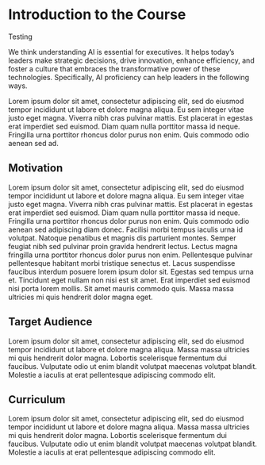 # Introduction to the Course

Testing

We think understanding AI is essential for executives. It helps today’s leaders make strategic decisions, drive innovation, enhance efficiency, and foster a culture that embraces the transformative power of these technologies. Specifically, AI proficiency can help leaders in the following ways.


Lorem ipsum dolor sit amet, consectetur adipiscing elit, sed do eiusmod tempor incididunt ut labore et dolore magna aliqua. Eu sem integer vitae justo eget magna. Viverra nibh cras pulvinar mattis. Est placerat in egestas erat imperdiet sed euismod. Diam quam nulla porttitor massa id neque. Fringilla urna porttitor rhoncus dolor purus non enim. Quis commodo odio aenean sed ad.

## Motivation

Lorem ipsum dolor sit amet, consectetur adipiscing elit, sed do eiusmod tempor incididunt ut labore et dolore magna aliqua. Eu sem integer vitae justo eget magna. Viverra nibh cras pulvinar mattis. Est placerat in egestas erat imperdiet sed euismod. Diam quam nulla porttitor massa id neque. Fringilla urna porttitor rhoncus dolor purus non enim. Quis commodo odio aenean sed adipiscing diam donec. Facilisi morbi tempus iaculis urna id volutpat. Natoque penatibus et magnis dis parturient montes. Semper feugiat nibh sed pulvinar proin gravida hendrerit lectus. Lectus magna fringilla urna porttitor rhoncus dolor purus non enim. Pellentesque pulvinar pellentesque habitant morbi tristique senectus et. Lacus suspendisse faucibus interdum posuere lorem ipsum dolor sit. Egestas sed tempus urna et. Tincidunt eget nullam non nisi est sit amet. Erat imperdiet sed euismod nisi porta lorem mollis. Sit amet mauris commodo quis. Massa massa ultricies mi quis hendrerit dolor magna eget.

## Target Audience  

Lorem ipsum dolor sit amet, consectetur adipiscing elit, sed do eiusmod tempor incididunt ut labore et dolore magna aliqua. Massa massa ultricies mi quis hendrerit dolor magna. Lobortis scelerisque fermentum dui faucibus. Vulputate odio ut enim blandit volutpat maecenas volutpat blandit. Molestie a iaculis at erat pellentesque adipiscing commodo elit.


## Curriculum  

Lorem ipsum dolor sit amet, consectetur adipiscing elit, sed do eiusmod tempor incididunt ut labore et dolore magna aliqua. Massa massa ultricies mi quis hendrerit dolor magna. Lobortis scelerisque fermentum dui faucibus. Vulputate odio ut enim blandit volutpat maecenas volutpat blandit. Molestie a iaculis at erat pellentesque adipiscing commodo elit.